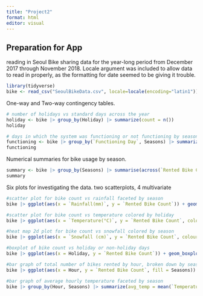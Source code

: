 ```yaml
---
title: "Project2"
format: html
editor: visual
---
```



## Preparation for App
reading in Seoul Bike sharing data for the year-long period from December 2017 through November 2018. Locale argument was included to allow data to read in properly, as the formatting for date seemed to be giving it trouble.
```r
library(tidyverse)
bike <- read_csv("SeoulBikeData.csv", locale=locale(encoding="latin1"))
```

One-way and Two-way contingency tables.
```r
# number of holidays vs standard days across the year
holiday <- bike |> group_by(Holiday) |> summarize(count = n())
holiday

# days in which the system was functioning or not functioning by season
functioning <- bike |> group_by(`Functioning Day`, Seasons) |> summarize(count = n())
functioning
```

Numerical summaries for bike usage by season.
```r
summary <- bike |> group_by(Seasons) |> summarise(across(`Rented Bike Count`, .fns = list("mean" = mean, "median" = median, "var" = var, "sd" = sd), .names = "{.fn}_{.col}"))
summary
```

Six plots for investigating the data. two scatterplots, 4 multivariate
```r
#scatter plot for bike count vs rainfall faceted by season
bike |> ggplot(aes(x = `Rainfall(mm)`, y = `Rented Bike Count`)) + geom_point(size = 0.5, alpha = 0.6) + facet_wrap(vars(Seasons)) + theme_minimal() + labs(title = "Bike Count vs Rainfall by Season")

#scatter plot for bike count vs temperature colored by holiday
bike |> ggplot(aes(x = `Temperature(°C)`, y = `Rented Bike Count`, colour = Holiday)) + geom_point(size = 0.3) + theme_minimal() + labs(title = "Bike count vs Temperature by Holiday")

#heat map 2d plot for bike count vs snowfall colored by season
bike |> ggplot(aes(x = `Snowfall (cm)`, y = `Rented Bike Count`, colour = Seasons)) + geom_bin2d() + theme_minimal() + labs(title = "Bike Count vs Snowfall by Season")

#boxplot of bike count vs holiday or non-holiday days
bike |> ggplot(aes(x = Holiday, y = `Rented Bike Count`)) + geom_boxplot() + theme_minimal() + labs(title = "Bike Count on Holiday vs Standard Days") + xlab("Day Type") 

#bar graph of total number of bikes rented by hour, broken down by season
bike |> ggplot(aes(x = Hour, y = `Rented Bike Count`, fill = Seasons)) + geom_col() + theme_minimal() + labs(title = "Hourly Bike Count by Season")

#bar graph of average hourly temperature faceted by season
bike |> group_by(Hour, Seasons) |> summarize(avg_temp = mean(`Temperature(°C)`, )) |> ggplot(aes(x = Hour, y = avg_temp)) + geom_col(width = 0.8) + theme_minimal() + labs(title = "Average Hourly Temperature by Season") + ylab("Average Temperature (°C)") + facet_wrap(~ Seasons, scales = "fixed")
```
